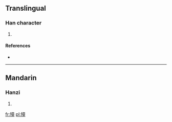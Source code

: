==Translingual==

===Han character===
{{Han char|rn=93|rad=牛|as=12|sn=16|four=2051<sub>4</sub>|canj=竹手卜廿土 (HQYTG)}}

# {{defn|Han|sort=牛12}}

====References====
* {{Han ref|kx=0704.170|dkj=20171|dj=1117.070|hdz=31820.060|uh=729D|ud=29341|bh=EA59|bd=59993}}

----

==Mandarin==

===Hanzi===
{{cmn-hanzi|pin=[[tóng]] ([[tong2]])|wg=t'ung<sup>2</sup>}}

# {{defn|lang=cmn|sort=牛12}}

[[fr:犝]]
[[pl:犝]]